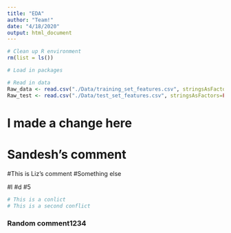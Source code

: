 ```yaml
---
title: "EDA"
author: "Team!"
date: "4/18/2020"
output: html_document
---
```


```r
# Clean up R environment
rm(list = ls())

# Load in packages

# Read in data
Raw_data <- read.csv("./Data/training_set_features.csv", stringsAsFactors=FALSE)
Raw_test <- read.csv("./Data/test_set_features.csv", stringsAsFactors=FALSE)
```


# I made a change here

# Sandesh's comment

#This is Liz's comment
#Something else


#l
#d
#5

```r
# This is a conlict
# This is a second conflict
```



### Random comment1234


